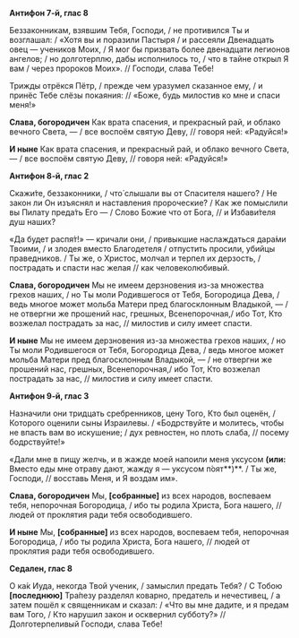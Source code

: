 **Антифон 7-й, глас 8**

Беззаконникам, взявшим Тебя, Господи, / не противился Ты и возглашал: / «Хотя вы и поразили Пастыря / и рассеяли Двенадцать овец — учеников Моих, / Я мог бы призвать более двенадцати легионов ангелов; / но долготерплю, дабы исполнилось то, / что в тайне открыл Я вам / через пророков Моих». // Господи, слава Тебе!

Трижды отрёкся Пётр, / прежде чем уразумел сказанное ему, / и принёс Тебе слёзы покаяния: // «Боже, будь милостив ко мне и спаси меня!»

**Слава, богородичен** Как врата спасения, и прекрасный рай, и облако вечного Света, — / все воспоём святую Деву, // говоря ней: «Радуйся!»

**И ныне** Как врата спасения, и прекрасный рай, и облако вечного Света, — / все воспоём святую Деву, // говоря ней: «Радуйся!»

**Антифон 8-й, глас 2**

Скажи́те, беззаконники, / что́ слышали вы от Спасителя нашего? / Не закон ли Он изъяснял и наставления пророческие? / Как же помыслили вы Пилату преда́ть Его — / Слово Божие что от Бога, // и Избави́теля душ наших?

«Да будет распя́т!» — кричали они, / привыкшие наслаждаться дара́ми Твоими, / и злодея вместо Благодетеля / отпустить просили, убийцы праведников. / Ты же, о Христос, молчал и терпел их дерзость, / пострадать и спасти нас желая // как человеколюбивый.

**Слава, богородичен** Мы не имеем дерзновения из-за множества грехов наших, / но Ты моли Родившегося от Тебя, Богородица Дева, / ведь многое может мольба Матери пред благосклонным Владыкой, — / не отвергни же прошений нас, грешных, Всенепорочная,/ ибо Тот, Кто возжелал пострадать за нас, // милостив и силу имеет спасти.

**И ныне** Мы не имеем дерзновения из-за множества грехов наших, / но Ты моли Родившегося от Тебя, Богородица Дева, / ведь многое может мольба Матери пред благосклонным Владыкой, — / не отвергни же прошений нас, грешных, Всенепорочная,/ ибо Тот, Кто возжелал пострадать за нас, // милостив и силу имеет спасти.

**Антифон 9-й, глас 3**

Назначили они тридцать сребренников, цену Того, Кто был оценён, / Которого оценили сыны Израилевы. / «Бодрствуйте и молитесь, чтобы не впасть вам во искушение; / дух ревностен, но плоть слаба, // посему бодрствуйте!»

«Дали мне в пищу желчь, и в жажде моей напоили меня уксусом **(или:** Вместо еды мне отраву дают, жажду я — уксусом п́оят**)**. / Ты же, Господи, // восставь Меня, и Я воздам им».

**Слава, богородичен** Мы, **[**собранные**]** из всех народов, воспеваем тебя, непорочная Богородица, / ибо ты родила Христа, Бога нашего, // людей от проклятия ради тебя освободившего.

**И ныне** Мы, **[**собранные**]** из всех народов, воспеваем тебя, непорочная Богородица, / ибо ты родила Христа, Бога нашего, // людей от проклятия ради тебя освободившего.

**Седален, глас 8**

О ка́к Иуда, некогда Твой ученик, / замыслил предать Тебя? / С Тобою **[**последнюю**]** Тра́пезу разделял коварно, предатель и нечестивец, / а затем пошёл к священникам и сказал: / «Что вы мне дадите, и я предам вам Того, / Кто нарушил закон и осквернил субботу?» // Долготерпеливый Господи, слава Тебе!
